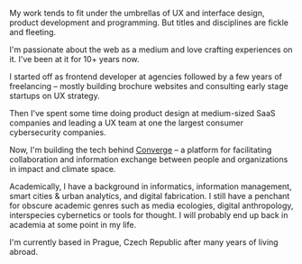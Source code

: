 My work tends to fit under the umbrellas of UX and interface design, product development and programming. But titles and disciplines are fickle and fleeting.

I'm passionate about the web as a medium and love crafting experiences on it. I've been at it for 10+ years now.

I started off as frontend developer at agencies followed by a few years of freelancing – mostly building brochure websites and consulting early stage startups on UX strategy.

Then I've spent some time doing product design at medium-sized SaaS companies and leading a UX team at one the largest consumer cybersecurity companies. 

Now, I'm building the tech behind [Converge](https://www.theconvergence.co/request-access) – a platform for facilitating collaboration and information exchange between people and organizations in impact and climate space.

Academically, I have a background in informatics, information management, smart cities & urban analytics, and digital fabrication. I still have a penchant for obscure academic genres such as media ecologies, digital anthropology, interspecies cybernetics or tools for thought. I will probably end up back in academia at some point in my life.

I'm currently based in Prague, Czech Republic after many years of living abroad.